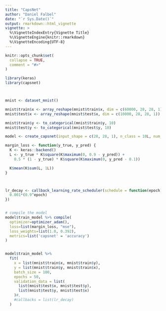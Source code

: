 ```yaml
---
title: "CapsNet"
author: "Daniel Falbel"
date: "`r Sys.Date()`"
output: rmarkdown::html_vignette
vignette: >
  %\VignetteIndexEntry{Vignette Title}
  %\VignetteEngine{knitr::rmarkdown}
  %\VignetteEncoding{UTF-8}
---
```


```r
knitr::opts_chunk$set(
  collapse = TRUE,
  comment = "#>"
)
```

```r
library(keras)
library(capsnet)



mnist <- dataset_mnist()

mnist$train$x <- array_reshape(mnist$train$x, dim = c(60000, 28, 28, 1))
mnist$test$x <- array_reshape(mnist$test$x, dim = c(10000, 28, 28, 1))

mnist$train$y <- to_categorical(mnist$train$y, 10)
mnist$test$y <- to_categorical(mnist$test$y, 10)

model <- create_capsnet(input_shape = c(28, 28, 1), n_class = 10L, num_routing = 3L)

margin_loss <- function(y_true, y_pred) {
  K <- keras::backend()
  L <- y_true * K$square(K$maximum(0, 0.9 - y_pred)) +
    0.5 * (1 - y_true) * K$square(K$maximum(0, y_pred - 0.1))

  K$mean(K$sum(L, 1L))
}



lr_decay <- callback_learning_rate_scheduler(schedule = function(epoch) {
  0.001*(0.9^epoch)
})


# compile the model
model$train_model %>% compile(
  optimizer=optimizer_adam(),
  loss=list(margin_loss, "mse"),
  loss_weights=list(1.0, 0.392),
  metrics=list('capsnet' = 'accuracy')
)


model$train_model %>%
  fit(
    x = list(mnist$train$x, mnist$train$y),
    y = list(mnist$train$y, mnist$train$x),
    batch_size = 100,
    epochs = 50,
    validation_data = list(
      list(mnist$test$x, mnist$test$y),
      list(mnist$test$y, mnist$test$x)
    )#,
    #callbacks = list(lr_decay)
  )


```

